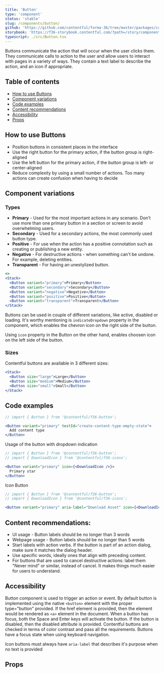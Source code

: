 ```yaml
---
title: 'Button'
type: 'component'
status: 'stable'
slug: /components/button/
github: 'https://github.com/contentful/forma-36/tree/master/packages/components/components/button'
storybook: 'https://f36-storybook.contentful.com/?path=/story/components-button--basic'
typescript: ./src/Button.tsx
---
```



Buttons communicate the action that will occur when the user clicks them. They communicate calls to action to the user and allow users to interact with pages in a variety of ways. They contain a text label to describe the action, and an icon if appropriate.

## Table of contents

- [How to use Buttons](#how-to-use-buttons)
- [Component variations](#component-variations)
- [Code examples](#code-examples)
- [Content recommendations](#content-recommendations)
- [Accessibility](#accessibility)
- [Props](#props)

## How to use Buttons

- Position buttons in consistent places in the interface
- Use the right button for the primary action, if the button group is right-aligned
- Use the left button for the primary action, if the button group is left- or center-aligned
- Reduce complexity by using a small number of actions. Too many actions can create confusion when having to decide

## Component variations

### Types

- **Primary** - Used for the most important actions in any scenario. Don’t use more than one primary button in a section or screen to avoid overwhelming users.
- **Secondary** - Used for a secondary actions, the most commonly used button type.
- **Positive** - For use when the action has a positive connotation such as creating or publishing a new entity.
- **Negative** - For destructive actions - when something can't be undone. For example, deleting entities.
- **Transparent** - For having an unestylized button.

```jsx
<>
<Stack>
  <Button variant="primary">Primary</Button>
  <Button variant="secondary">Secondary</Button>
  <Button variant="negative">Negative</Button>
  <Button variant="positive">Positive</Button>
  <Button variant="transparent">Transparent</Button>
</Stack>
```

Buttons can be used in couple of different variations, like active, disabled or loading. It's worthy mentioning is `indicateDropdown` property in the component,
which enables the chevron icon on the right side of the button.

Using `icon` property in the Button on the other hand, enables choosen icon on the left side of the button.

### Sizes

Contentful buttons are available in 3 different sizes:

```jsx
<Stack>
  <Button size="large">Large</Button>
  <Button size="medium">Medium</Button>
  <Button size="small">Small</Button>
</Stack>
```

## Code examples

```jsx
// import { Button } from '@contentful/f36-button';

<Button variant="primary" testId="create-content-type-empty-state">
  Add content type
</Button>
```

Usage of the button with dropdown indication

```jsx
// import { Button } from '@contentful/f36-button';
// import { DownloadIcon } from '@contentful/f36-icons';

<Button variant="primary" icon={<DownloadIcon />}>
  Primary star
</Button>
```

Icon Button

```jsx
// import { Button } from '@contentful/f36-button';
// import { DownloadIcon } from '@contentful/f36-icons';

<Button variant="primary" aria-label="Download Asset" icon={<DownloadIcon />} />
```

## Content recommendations:

- UI usage - Button labels should be no longer than 3 words
- Webpage usage - Button labels should be no longer than 5 words
- Start labels with action verbs. If the button is part of an action dialog, make sure it matches the dialog header.
- Use specific words, ideally ones that align with preceding content.
- For buttons that are used to cancel destructive actions: label them "Never mind" or similar, instead of cancel. It makes things much easier for users to understand.

## Accessibility

Button component is used to trigger an action or event. By default button is implemented using the native `<button>` element with the proper type="button" provided. If the href element is provided, then the element would be rendered as `<a>` element in the document.
When a button has focus, both the Space and Enter keys will activate the button. If the button is disabled, then the disabled attribute is provided.
Contentful buttons are checked in terms of color contrast and pass all the requirements.
Buttons have a focus state when using keyboard navigation.

Icon buttons must always have `aria-label` that describes it's purpose when no text is provided

## Props

<Props of="Button" />
